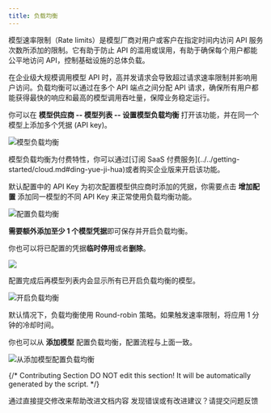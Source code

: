 ```yaml
---
title: 负载均衡
---
```


模型速率限制（Rate limits）是模型厂商对用户或客户在指定时间内访问 API 服务次数所添加的限制。它有助于防止 API 的滥用或误用，有助于确保每个用户都能公平地访问 API，控制基础设施的总体负载。

在企业级大规模调用模型 API 时，高并发请求会导致超过请求速率限制并影响用户访问。负载均衡可以通过在多个 API 端点之间分配 API 请求，确保所有用户都能获得最快的响应和最高的模型调用吞吐量，保障业务稳定运行。

你可以在 **模型供应商 -- 模型列表 -- 设置模型负载均衡** 打开该功能，并在同一个模型上添加多个凭据 (API key)。

![模型负载均衡](https://assets-docs.dify.ai/dify-enterprise-mintlify/zh_CN/guides/model-configuration/c2781fddfb5c7e76023ac59c926d9e37.png)

<Info>
模型负载均衡为付费特性，你可以通过[订阅 SaaS 付费服务](../../getting-started/cloud.md#ding-yue-ji-hua)或者购买企业版来开启该功能。
</Info>

默认配置中的 API Key 为初次配置模型供应商时添加的凭据，你需要点击 **增加配置** 添加同一模型的不同 API Key 来正常使用负载均衡功能。

![配置负载均衡](https://assets-docs.dify.ai/dify-enterprise-mintlify/zh_CN/guides/model-configuration/cbf2149eb7fcf613599f50ff58381889.png)

**需要额外添加至少 1 个模型凭据**即可保存并开启负载均衡。

你也可以将已配置的凭据**临时停用**或者**删除**。

![](https://assets-docs.dify.ai/dify-enterprise-mintlify/zh_CN/guides/model-configuration/8012d5be22981efe0e59b81f32a961fe.png)

配置完成后再模型列表内会显示所有已开启负载均衡的模型。

![开启负载均衡](https://assets-docs.dify.ai/dify-enterprise-mintlify/zh_CN/guides/model-configuration/f69088f1f5a176aa0819a68950ac595c.png)

<Info>
默认情况下，负载均衡使用 Round-robin 策略。如果触发速率限制，将应用 1 分钟的冷却时间。
</Info>

你也可以从 **添加模型** 配置负载均衡，配置流程与上面一致。

![从添加模型配置负载均衡](https://assets-docs.dify.ai/dify-enterprise-mintlify/zh_CN/guides/model-configuration/12970502b2e202d1f890dcecadf2dcbd.png)

{/*
Contributing Section
DO NOT edit this section!
It will be automatically generated by the script.
*/}

<CardGroup cols="2">
    <Card
        title="编辑此页面"
        icon="pen-to-square"
        href="https://github.com/langgenius/dify-docs/edit/main/zh-hans/guides/model-configuration/load-balancing.mdx"
    >
        通过直接提交修改来帮助改进文档内容
    </Card>
    <Card
        title="提交问题"
        icon="github"
        href="https://github.com/langgenius/dify-docs/issues/new?title=文档问题%3A%20balanc&body=%23%23%20问题描述%0A%3C%21--%20请简要描述您发现的问题%20--%3E%0A%0A%23%23%20页面链接%0Ahttps%3A%2F%2Fgithub.com%2Flanggenius%2Fdify-docs%2Fblob%2Fmain%2Fzh-hans/guides/model-configuration%2Fload-balancing.mdx%0A%0A%23%23%20建议修改%0A%3C%21--%20如果有具体的修改建议，请在此说明%20--%3E%0A%0A%3C%21--%20感谢您对文档质量的关注！%20--%3E"
    >
        发现错误或有改进建议？请提交问题反馈
    </Card>
</CardGroup>
